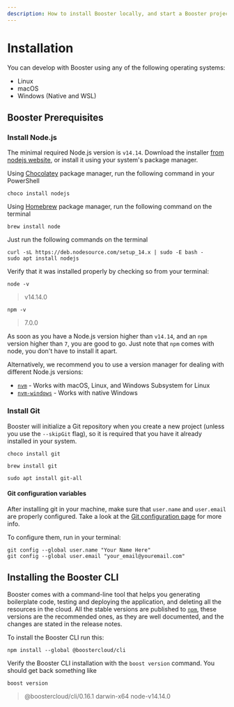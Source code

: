 ```yaml
---
description: How to install Booster locally, and start a Booster project in no time.
---
```



# Installation

You can develop with Booster using any of the following operating systems:

- Linux
- macOS
- Windows (Native and WSL)

## Booster Prerequisites

### Install Node.js

The minimal required Node.js version is `v14.14`. Download the installer
[from nodejs website](https://nodejs.org/en/), or install it using your system's package
manager.

<!-- For some strange reason, when using tabs, you need to remove the ident on the content -->

<Tabs groupId="os">
<TabItem value="windows" label="Windows">

Using [Chocolatey](https://chocolatey.org/) package manager, run the following command in your PowerShell

```shell
choco install nodejs
```

</TabItem>
<TabItem value="macos" label="macOS">

Using [Homebrew](https://brew.sh) package manager, run the following command on the terminal

```shell
brew install node
```

</TabItem>
<TabItem value="ubuntu" label="Ubuntu">
  
Just run the following commands on the terminal

```shell
curl -sL https://deb.nodesource.com/setup_14.x | sudo -E bash -
sudo apt install nodejs
```

</TabItem>
</Tabs>

Verify that it was installed properly by checking so from your terminal:

<TerminalWindow>

```shell
node -v
```

> v14.14.0

```shell
npm -v
```

> 7.0.0

</TerminalWindow>

As soon as you have a Node.js version higher than `v14.14`, and an `npm` version higher than
`7`, you are good to go. Just note that `npm` comes with node, you don't have to install
it apart.

Alternatively, we recommend you to use a version manager for dealing with different Node.js
versions:

- [`nvm`](https://github.com/nvm-sh/nvm) - Works with macOS, Linux, and Windows Subsystem
  for Linux
- [`nvm-windows`](https://github.com/coreybutler/nvm-windows) - Works with native Windows

### Install Git

Booster will initialize a Git repository when you create a new project (unless you use the `--skipGit` flag), so it is required that you have it already installed in your system.

<Tabs groupId="os">
<TabItem value="windows" label="Windows">

```shell
choco install git
```

</TabItem>
<TabItem value="macos" label="macOS" default>

```shell
brew install git
```

</TabItem>
<TabItem value="ubuntu" label="Ubuntu">

```shell
sudo apt install git-all
```

</TabItem>
</Tabs>

#### Git configuration variables

After installing git in your machine, make sure that `user.name` and `user.email` are properly configured.
Take a look at the [Git configuration page](https://git-scm.com/docs/git-config) for more info.

To configure them, run in your terminal:

```shell
git config --global user.name "Your Name Here"
git config --global user.email "your_email@youremail.com"
```

## Installing the Booster CLI

Booster comes with a command-line tool that helps you generating boilerplate code,
testing and deploying the application, and deleting all the resources in the cloud. All
the stable versions are published to [`npm`](https://www.npmjs.com/package/@boostercloud/cli),
these versions are the recommended ones, as they are well documented, and the changes are
stated in the release notes.

To install the Booster CLI run this:

```shell
npm install --global @boostercloud/cli
```

Verify the Booster CLI installation with the `boost version` command. You should get back
something like

<TerminalWindow>

```shell
boost version
```

> @boostercloud/cli/0.16.1 darwin-x64 node-v14.14.0

</TerminalWindow>
